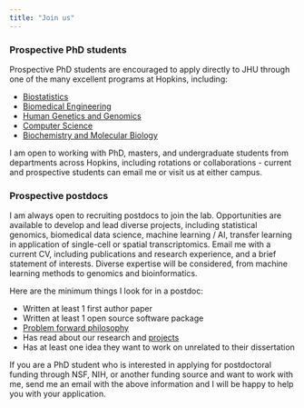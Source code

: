 ```yaml
---
title: "Join us"
---
```


### Prospective PhD students

Prospective PhD students are encouraged to apply directly to JHU through one of the many excellent programs at Hopkins, including: 

- [Biostatistics](https://publichealth.jhu.edu/departments/biostatistics)
- [Biomedical Engineering](https://www.bme.jhu.edu)
- [Human Genetics and Genomics](https://www.hopkinsmedicine.org/genetic-medicine/education-training/predoctoral-human-genetics)
- [Computer Science](https://www.cs.jhu.edu)
- [Biochemistry and Molecular Biology](https://publichealth.jhu.edu/departments/biochemistry-and-molecular-biology)
 
I am open to working with PhD, masters, and undergraduate students from departments across Hopkins, including rotations or collaborations - current and prospective students can email me or visit us at either campus.


### Prospective postdocs

I am always open to recruiting postdocs to join the lab. Opportunities are available to develop and lead diverse projects, including statistical genomics, biomedical data science, machine learning / AI, transfer learning in application of single-cell or spatial transcriptomics. Email me with a current CV, including publications and research experience, and a brief statement of interests. Diverse expertise will be considered, from machine learning methods to genomics and bioinformatics.

Here are the minimum things I look for in a postdoc:

* Written at least 1 first author paper 
* Written at least 1 open source software package
* [Problem forward philosophy](https://simplystatistics.org/posts/2013-05-29-what-statistics-should-do-about-big-data-problem-forward-not-solution-backward/)
* Has read about our research and [projects](projects.qmd)
* Has at least one idea they want to work on unrelated to their dissertation

If you are a PhD student who is interested in applying for postdoctoral funding through NSF, NIH, or another funding source and want to work with me, send me an email with the above information and I will be happy to help you with your application. 
